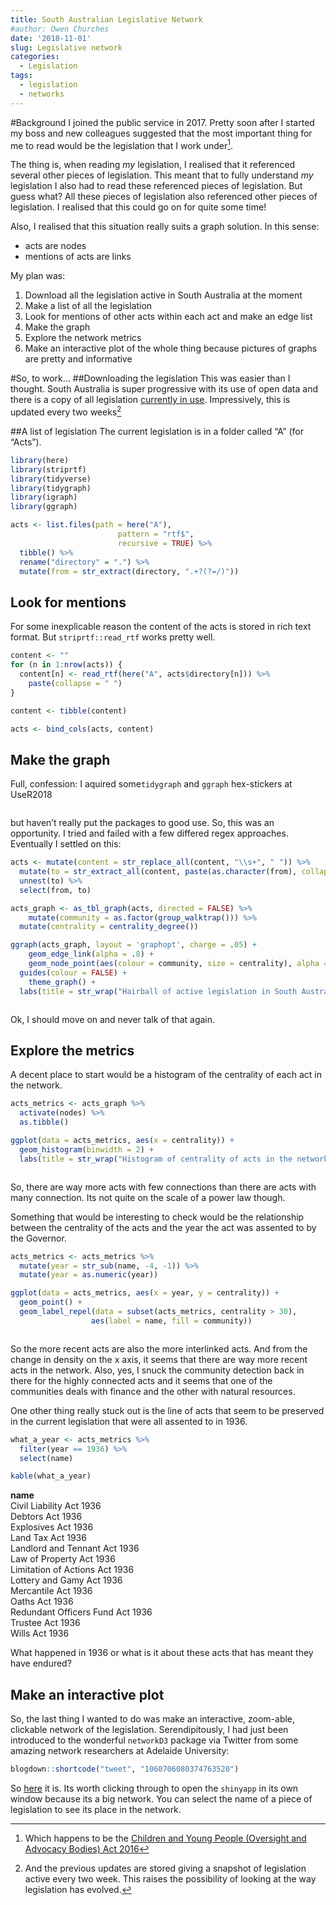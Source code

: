 ```yaml
---
title: South Australian Legislative Network
#author: Owen Churches
date: '2018-11-01'
slug: Legislative network
categories:
  - Legislation
tags:
  - legislation
  - networks
---
```

#Background
I joined the public service in 2017. Pretty soon after I started my boss and new colleagues suggested that the most important thing for me to read would be the legislation that I work under^[Which happens to be the [Children and Young People (Oversight and Advocacy Bodies) Act 2016](https://www.legislation.sa.gov.au/LZ/C/A/CHILDREN%20AND%20YOUNG%20PEOPLE%20(OVERSIGHT%20AND%20ADVOCACY%20BODIES)%20ACT%202016.aspx)]. 

The thing is, when reading *my* legislation, I realised that it referenced several other pieces of legislation. This meant that to fully understand *my* legislation I also had to read these referenced pieces of legislation. But guess what? All these pieces of legislation also referenced other pieces of legislation. I realised that this could go on for quite some time!

Also, I realised that this situation really suits a graph solution. In this sense:

* acts are nodes
* mentions of acts are links

My plan was:

1. Download all the legislation active in South Australia at the moment
2. Make a list of all the legislation
3. Look for mentions of other acts within each act and make an edge list
4. Make the graph
5. Explore the network metrics
6. Make an interactive plot of the whole thing because pictures of graphs are pretty and informative

#So, to work...
##Downloading the legislation
This was easier than I thought. South Australia is super progressive with its use of open data and there is a copy of all legislation [currently in use](https://data.sa.gov.au/data/dataset/legislative-database). Impressively, this is updated every two weeks^[And the previous updates are stored giving a snapshot of legislation active every two week. This raises the possibility of looking at the way legislation has evolved.]

##A list of legislation
The current legislation is in a folder called "A" (for "Acts"). 

```r
library(here)
library(striprtf)
library(tidyverse)
library(tidygraph)
library(igraph)
library(ggraph)

acts <- list.files(path = here("A"), 
                        pattern = "rtf$", 
                        recursive = TRUE) %>%
  tibble() %>%
  rename("directory" = ".") %>%
  mutate(from = str_extract(directory, ".+?(?=/)"))
```

## Look for mentions
For some inexplicable reason the content of the acts is stored in rich text format. But `striprtf::read_rtf` works pretty well.
```r
content <- ""
for (n in 1:nrow(acts)) {
  content[n] <- read_rtf(here("A", acts$directory[n])) %>%
    paste(collapse = " ")
}

content <- tibble(content)

acts <- bind_cols(acts, content)
```

## Make the graph

Full, confession: I aquired some`tidygraph` and `ggraph` hex-stickers at UseR2018 

<img src = "/laptop_stickers.jpg" alt="" />

but haven't really put the packages to good use. So, this was an opportunity.
I tried and failed with a few differed regex approaches. Eventually I settled on this:

```r
acts <- mutate(content = str_replace_all(content, "\\s+", " ")) %>% 
  mutate(to = str_extract_all(content, paste(as.character(from), collapse="|"))) %>%
  unnest(to) %>%
  select(from, to)

acts_graph <- as_tbl_graph(acts, directed = FALSE) %>% 
    mutate(community = as.factor(group_walktrap())) %>%
  mutate(centrality = centrality_degree())

ggraph(acts_graph, layout = 'graphopt', charge = .05) + 
    geom_edge_link(alpha = .8) + 
    geom_node_point(aes(colour = community, size = centrality), alpha = .3) + 
  guides(colour = FALSE) + 
    theme_graph() + 
  labs(title = str_wrap("Hairball of active legislation in South Australia November 2018", 50), caption = "Colour is the result of community detection and like the rest of the plot fulfils no explanatory purpose")
```

<img src = "/legislation_hairball.png" alt="" />

Ok, I should move on and never talk of that again.

## Explore the metrics
A decent place to start would be a histogram of the centrality of each act in the network.

```r
acts_metrics <- acts_graph %>%
  activate(nodes) %>%
  as.tibble()

ggplot(data = acts_metrics, aes(x = centrality)) + 
  geom_histogram(binwidth = 2) + 
  labs(title = str_wrap("Histogram of centrality of acts in the network of legislation in South Australia, November 2018", 70))
```

<img src = "/legislation_histogram.png" alt="" />

So, there are way more acts with few connections than there are acts with many connection. Its not quite on the scale of a power law though.

Something that would be interesting to check would be the relationship between the centrality of the acts and the year the act was assented to by the Governor.

```r
acts_metrics <- acts_metrics %>%
  mutate(year = str_sub(name, -4, -1)) %>%
  mutate(year = as.numeric(year))

ggplot(data = acts_metrics, aes(x = year, y = centrality)) + 
  geom_point() +
  geom_label_repel(data = subset(acts_metrics, centrality > 30), 
                  aes(label = name, fill = community))
```
<img src = "/legislation_scatter.png" alt="" />

So the more recent acts are also the more interlinked acts. And from the change in density on the x axis, it seems that there are way more recent acts in the network. Also, yes, I snuck the community detection back in there for the highly connected acts and it seems that one of the communities deals with finance and the other with natural resources.

One other thing really stuck out is the line of acts that seem to be preserved in the current legislation that were all assented to in 1936.
```r
what_a_year <- acts_metrics %>%
  filter(year == 1936) %>% 
  select(name)

kable(what_a_year)
```
**name**  
Civil Liability Act 1936  
Debtors Act 1936  
Explosives Act 1936  
Land Tax Act 1936  
Landlord and Tennant Act 1936  
Law of Property Act 1936  
Limitation of Actions Act 1936  
Lottery and Gamy Act 1936  
Mercantile Act 1936  
Oaths Act 1936  
Redundant Officers Fund Act 1936  
Trustee Act 1936  
Wills Act 1936  

What happened in 1936 or what is it about these acts that has meant they have endured?

## Make an interactive plot

So, the last thing I wanted to do was make an interactive, zoom-able, clickable network of the legislation. Serendipitously, I had just been introduced to the wonderful `networkD3` package via Twitter from some amazing network researchers at Adelaide University:

```r
blogdown::shortcode("tweet", "1060706080374763520")
```

So [here](https://ofchurches.shinyapps.io/leg_app) it is. Its worth clicking through to open the `shinyapp` in its own window because its a big network. You can select the name of a piece of legislation to see its place in the network.